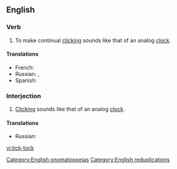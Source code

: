 {{also|ticktock|tick tock}}
==English==

===Verb===
{{en-verb|head=[[tick]]-[[tock]]}}

# To make continual [[click]]ing sounds like that of an analog [[clock]].

====Translations====
{{trans-top|make clicking sounds}}
* French: {{t+|fr|tictaquer}}
* Russian: {{t+|ru|тикать|impf}}, {{t|ru|тикают|n-p|impf}}
* Spanish: {{t|es|tictaquear}}
{{trans-mid}}
{{trans-bottom}}

===Interjection===
{{en-interj}}

# [[click|Click]]ing sounds like that of an analog [[clock]].

====Translations====
{{trans-top|make clicking sounds}}
* Russian: {{t+|ru|тик-так}}
{{trans-mid}}
{{trans-bottom}}

[[Category:English onomatopoeias]]
[[Category:English reduplications]]

[[vi:tick-tock]]